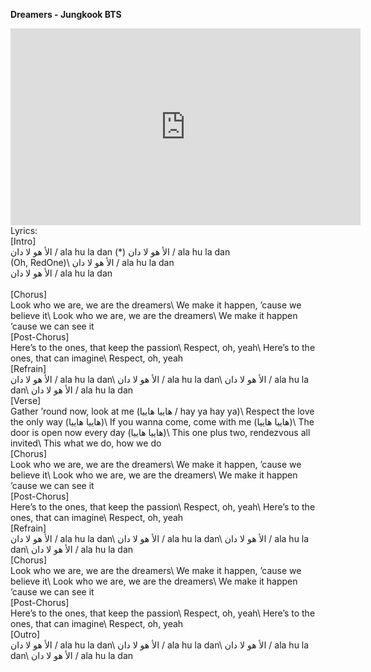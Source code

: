 
<GuideHeader id="3"/>

**Dreamers - Jungkook BTS**
<br/>
<iframe width="560" height="315" src="https://www.youtube.com/embed/IwzkfMmNMpM?si=2j4y0KcNeF3N4GXN" title="YouTube video player" frameborder="0" allow="accelerometer; autoplay; clipboard-write; encrypted-media; gyroscope; picture-in-picture; web-share" allowfullscreen></iframe>

<br/>
Lyrics:
<br/>
[Intro]<br/>
الأ هو لا دان / ala hu la dan (*)
الأ هو لا دان / ala hu la dan<br/>
(Oh, RedOne)\
الأ هو لا دان / ala hu la dan<br/>
الأ هو لا دان / ala hu la dan<br/>

<br/>
[Chorus]<br/>
Look who we are, we are the dreamers\
We make it happen, ’cause we believe it\
Look who we are, we are the dreamers\
We make it happen ’cause we can see it

<br/>
[Post-Chorus]<br/>
Here’s to the ones, that keep the passion\
Respect, oh, yeah\
Here’s to the ones, that can imagine\
Respect, oh, yeah

<br/>
[Refrain]<br/>
الأ هو لا دان / ala hu la dan\
الأ هو لا دان / ala hu la dan\
الأ هو لا دان / ala hu la dan\
الأ هو لا دان / ala hu la dan

<br/>
[Verse]<br/>
Gather ’round now, look at me (هاييا هاييا / hay ya hay ya)\
Respect the love the only way (هاييا هاييا)\
If you wanna come, come with me (هاييا هاييا)\
The door is open now every day (هاييا هاييا)\
This one plus two, rendezvous all invited\
This what we do, how we do

<br/>
[Chorus]<br/>
Look who we are, we are the dreamers\
We make it happen, ’cause we believe it\
Look who we are, we are the dreamers\
We make it happen ’cause we can see it

<br/>
[Post-Chorus]<br/>
Here’s to the ones, that keep the passion\
Respect, oh, yeah\
Here’s to the ones, that can imagine\
Respect, oh, yeah

<br/>
[Refrain]<br/>
الأ هو لا دان / ala hu la dan\
الأ هو لا دان / ala hu la dan\
الأ هو لا دان / ala hu la dan\
الأ هو لا دان / ala hu la dan

<br/>
[Chorus]<br/>
Look who we are, we are the dreamers\
We make it happen, ’cause we believe it\
Look who we are, we are the dreamers\
We make it happen ’cause we can see it

<br/>
[Post-Chorus]<br/>
Here’s to the ones, that keep the passion\
Respect, oh, yeah\
Here’s to the ones, that can imagine\
Respect, oh, yeah

<br/>
[Outro]<br/>
الأ هو لا دان / ala hu la dan\
الأ هو لا دان / ala hu la dan\
الأ هو لا دان / ala hu la dan\
الأ هو لا دان / ala hu la dan